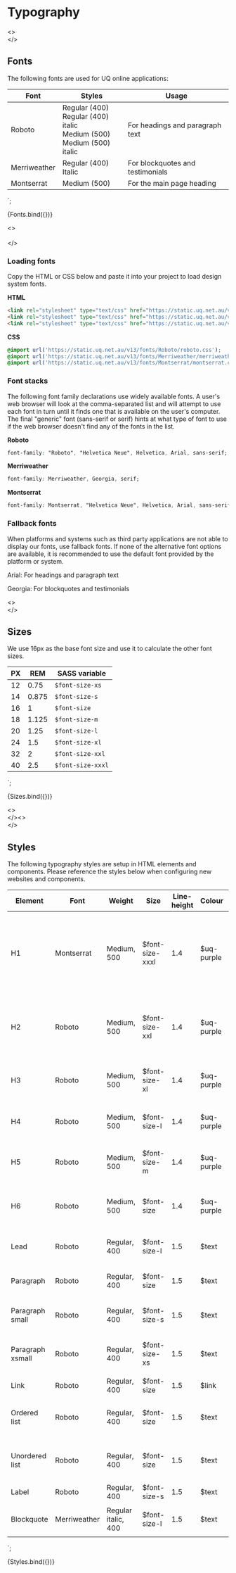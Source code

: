 
<Meta title="Core/Typography" />

# Typography 

<><br /></>

## Fonts 

The following fonts are used for UQ online applications:

<table className="uqds-table uqds-table--card uqds-fonts">
  <thead>
    <tr>
      <th>Font</th>
      <th>Styles</th>
      <th>Usage</th>
    </tr>
  </thead>
  <tbody>
    <tr>
      <td><div class="uqds-font uqds-font--roboto">Roboto</div></td>
      <td>
        <div class="uqds-font uqds-font--roboto">Regular (400)</div>
        <div class="uqds-font uqds-font--roboto uqds-font--italic">Regular (400) italic</div>
        <div class="uqds-font uqds-font--roboto uqds-font--500">Medium (500)</div>
        <div class="uqds-font uqds-font--roboto uqds-font--500 uqds-font--italic">Medium (500) italic</div>
      </td>
      <td>For headings and paragraph text</td>
    </tr>
    <tr>
      <td><div class="uqds-font uqds-font--merriweather uqds-font--italic">Merriweather</div></td>
      <td><div class="uqds-font uqds-font--merriweather uqds-font--italic">Regular (400) Italic</div></td>
      <td>For blockquotes and testimonials</td>
    </tr>
    <tr>
      <td><div class="uqds-font uqds-font--montserrat uqds-font--500">Montserrat</div></td>
      <td><div class="uqds-font uqds-font--montserrat uqds-font--500">Medium (500)</div></td>
      <td>For the main page heading</td>
    </tr>
  </tbody>
</table>
`;

<Story name="Fonts">{Fonts.bind({})}</Story>

<><br /><br /></>

### Loading fonts

Copy the HTML or CSS below and paste it into your project to load design system fonts.

**HTML**
```html
<link rel="stylesheet" type="text/css" href="https://static.uq.net.au/v13/fonts/Roboto/roboto.css" />
<link rel="stylesheet" type="text/css" href="https://static.uq.net.au/v13/fonts/Merriweather/merriweather.css" />
<link rel="stylesheet" type="text/css" href="https://static.uq.net.au/v13/fonts/Montserrat/montserrat.css" />
```

**CSS**
```css
@import url('https://static.uq.net.au/v13/fonts/Roboto/roboto.css');
@import url('https://static.uq.net.au/v13/fonts/Merriweather/merriweather.css');
@import url('https://static.uq.net.au/v13/fonts/Montserrat/montserrat.css');
```

### Font stacks

The following font family declarations use widely available fonts. A user's web browser will look at the comma-separated list and will
attempt to use each font in turn until it finds one that is available on the user's computer. The final "generic" font (sans-serif or serif) hints at what type of font to use if the web browser doesn't
find any of the fonts in the list.

**Roboto**
```css
font-family: "Roboto", "Helvetica Neue", Helvetica, Arial, sans-serif;
```
**Merriweather**
```css
font-family: Merriweather, Georgia, serif;
```
**Montserrat**
```css
font-family: Montserrat, "Helvetica Neue", Helvetica, Arial, sans-serif;
```

### Fallback fonts

When platforms and systems such as third party applications are not able to display our fonts, use fallback fonts. If none of the alternative font options are available, it is recommended to use the default font provided by the platform or system. 

<p><span class="uqds-font uqds-font--arial">Arial</span>: For headings and paragraph text</p>
<p><span class="uqds-font uqds-font--georgia uqds-font--italic">Georgia</span>: For blockquotes and testimonials</p>

<><br /></>

## Sizes

We use 16px as the base font size and use it to calculate the other font sizes.

<table className="uqds-table uqds-table--card">
  <thead>
    <tr>
      <th>PX</th>
      <th>REM</th>
      <th>SASS variable</th>
    </tr>
  </thead>
  <tbody>
    <tr>
      <td>12</td>
      <td>0.75</td>
      <td><code>$font-size-xs</code></td>
    </tr>
    <tr>
      <td>14</td>
      <td>0.875</td>
      <td><code>$font-size-s</code></td>
    </tr>
    <tr>
      <td>16</td>
      <td>1</td>
      <td><code>$font-size</code></td>
    </tr>
    <tr>
      <td>18</td>
      <td>1.125</td>
      <td><code>$font-size-m</code></td>
    </tr>
    <tr>
      <td>20</td>
      <td>1.25</td>
      <td><code>$font-size-l</code></td>
    </tr>
    <tr>
      <td>24</td>
      <td>1.5</td>
      <td><code>$font-size-xl</code></td>
    </tr>
    <tr>
      <td>32</td>
      <td>2</td>
      <td><code>$font-size-xxl</code></td>
    </tr>
    <tr>
      <td>40</td>
      <td>2.5</td>
      <td><code>$font-size-xxxl</code></td>
    </tr>
  </tbody>
</table>
`;

<Story name="Sizes">{Sizes.bind({})}</Story>

<><br /></><><br /></>

## Styles

The following typography styles are setup in HTML elements and components. Please reference the styles below when configuring new websites and components.

<table className="uqds-table uqds-table--card">
  <thead>
    <tr className="uqds-table__mobile-heading">
      <th className="uqds-table__heading">Element</th>
      <th className="uqds-table__heading">Font</th>
      <th className="uqds-table__heading">Weight</th>
      <th className="uqds-table__heading">Size</th>
      <th className="uqds-table__heading">Line-height</th>
      <th className="uqds-table__heading">Colour</th>
      <th className="uqds-table__heading">Example</th>
    </tr>
  </thead>
  <tbody>
    <tr className="uqds-table__row">
      <td className="uqds-table__item">H1</td>
      <td className="uqds-table__item" data-title="Font:">Montserrat</td>
      <td className="uqds-table__item" data-title="Weight:">Medium, 500</td>
      <td className="uqds-table__item" data-title="Size:">$font-size-xxxl</td>
      <td className="uqds-table__item" data-title="Line-height:">1.4</td> 
      <td className="uqds-table__item" data-title="Colour:">$uq-purple</td>
      <td className="uqds-table__item" data-title="Example"><h1>This is a H1 heading</h1></td> 
    </tr>
    <tr className="uqds-table__row">
      <td className="uqds-table__item">H2</td>
      <td className="uqds-table__item" data-title="Font:">Roboto</td>
      <td className="uqds-table__item" data-title="Weight:">Medium, 500</td>
      <td className="uqds-table__item" data-title="Size:">$font-size-xxl</td>
      <td className="uqds-table__item" data-title="Line-height:">1.4</td>
      <td className="uqds-table__item" data-title="Colour:">$uq-purple</td>
      <td className="uqds-table__item" data-title="Example"><h2>This is a H2 heading</h2></td> 
    </tr>
    <tr className="uqds-table__row">
      <td className="uqds-table__item">H3</td>
      <td className="uqds-table__item" data-title="Font:">Roboto</td>
      <td className="uqds-table__item" data-title="Weight:">Medium, 500</td>
      <td className="uqds-table__item" data-title="Size:">$font-size-xl</td>
      <td className="uqds-table__item" data-title="Line-height:">1.4</td>
      <td className="uqds-table__item" data-title="Colour:">$uq-purple</td>
      <td className="uqds-table__item" data-title="Example"><h3>This is a H3 heading</h3></td> 
    </tr>
    <tr className="uqds-table__row">
      <td className="uqds-table__item">H4</td>
      <td className="uqds-table__item" data-title="Font:">Roboto</td>
      <td className="uqds-table__item" data-title="Weight:">Medium, 500</td>
      <td className="uqds-table__item" data-title="Size:">$font-size-l</td>
      <td className="uqds-table__item" data-title="Line-height:">1.4</td>
      <td className="uqds-table__item" data-title="Colour:">$uq-purple</td>
      <td className="uqds-table__item" data-title="Example"><h4>This is a H4 heading</h4></td> 
    </tr>
    <tr className="uqds-table__row">
      <td className="uqds-table__item">H5</td>
      <td className="uqds-table__item" data-title="Font:">Roboto</td>
      <td className="uqds-table__item" data-title="Weight:">Medium, 500</td>
      <td className="uqds-table__item" data-title="Size:">$font-size-m</td>
      <td className="uqds-table__item" data-title="Line-height:">1.4</td>
      <td className="uqds-table__item" data-title="Colour:">$uq-purple</td>
      <td className="uqds-table__item" data-title="Example"><h5>This is a H5 heading</h5></td> 
    </tr>
    <tr className="uqds-table__row">
      <td className="uqds-table__item">H6</td>
      <td className="uqds-table__item" data-title="Font:">Roboto</td>
      <td className="uqds-table__item" data-title="Weight:">Medium, 500</td>
      <td className="uqds-table__item" data-title="Size:">$font-size</td>
      <td className="uqds-table__item" data-title="Line-height:">1.4</td>
      <td className="uqds-table__item" data-title="Colour:">$uq-purple</td>
      <td className="uqds-table__item" data-title="Example"><h6>This is a H6 heading</h6></td> 
    </tr>
    <tr className="uqds-table__row">
      <td className="uqds-table__item">Lead</td>
      <td className="uqds-table__item" data-title="Font:">Roboto</td>
      <td className="uqds-table__item" data-title="Weight:">Regular, 400</td>
      <td className="uqds-table__item" data-title="Size:">$font-size-l</td>
      <td className="uqds-table__item" data-title="Line-height:">1.5</td>
      <td className="uqds-table__item" data-title="Colour:">$text</td>
      <td className="uqds-table__item" data-title="Example"><p class="uqds-font--lead">This is lead paragraph text</p></td> 
    </tr>
    <tr className="uqds-table__row">
      <td className="uqds-table__item">Paragraph</td>
      <td className="uqds-table__item" data-title="Font:">Roboto</td>
      <td className="uqds-table__item" data-title="Weight:">Regular, 400</td>
      <td className="uqds-table__item" data-title="Size:">$font-size</td>
      <td className="uqds-table__item" data-title="Line-height:">1.5</td>
      <td className="uqds-table__item" data-title="Colour:">$text</td>
      <td className="uqds-table__item" data-title="Example"><p>This is paragraph text</p></td> 
    </tr>
    <tr className="uqds-table__row">
      <td className="uqds-table__item">Paragraph small</td>
      <td className="uqds-table__item" data-title="Font:">Roboto</td>
      <td className="uqds-table__item" data-title="Weight:">Regular, 400</td>
      <td className="uqds-table__item" data-title="Size:">$font-size-s</td>
      <td className="uqds-table__item" data-title="Line-height:">1.5</td>
      <td className="uqds-table__item" data-title="Colour:">$text</td>
      <td className="uqds-table__item" data-title="Example"><p class="uqds-font--small">This is small paragraph text</p></td> 
    </tr>
    <tr className="uqds-table__row">
      <td className="uqds-table__item">Paragraph xsmall</td>
      <td className="uqds-table__item" data-title="Font:">Roboto</td>
      <td className="uqds-table__item" data-title="Weight:">Regular, 400</td>
      <td className="uqds-table__item" data-title="Size:">$font-size-xs</td>
      <td className="uqds-table__item" data-title="Line-height:">1.5</td>
      <td className="uqds-table__item" data-title="Colour:">$text</td>
      <td className="uqds-table__item" data-title="Example"><p class="uqds-font--xsmall">This is extra small paragraph text</p></td> 
    </tr>
    <tr className="uqds-table__row">
      <td className="uqds-table__item">Link</td>
      <td className="uqds-table__item" data-title="Font:">Roboto</td>
      <td className="uqds-table__item" data-title="Weight:">Regular, 400</td>
      <td className="uqds-table__item" data-title="Size:">$font-size</td>
      <td className="uqds-table__item" data-title="Line-height:">1.5</td>
      <td className="uqds-table__item" data-title="Colour:">$link</td>
      <td className="uqds-table__item" data-title="Example"><a href="">This is a link</a></td> 
    </tr>
    <tr className="uqds-table__row">
      <td className="uqds-table__item">Ordered list</td>
      <td className="uqds-table__item" data-title="Font:">Roboto</td>
      <td className="uqds-table__item" data-title="Weight:">Regular, 400</td>
      <td className="uqds-table__item" data-title="Size:">$font-size</td>
      <td className="uqds-table__item" data-title="Line-height:">1.5</td>
      <td className="uqds-table__item" data-title="Colour:">$text</td>
      <td className="uqds-table__item" data-title="Example"><ol><li>This is an ordered list item</li></ol></td> 
    </tr>
    <tr className="uqds-table__row">
      <td className="uqds-table__item">Unordered list</td>
      <td className="uqds-table__item" data-title="Font:">Roboto</td>
      <td className="uqds-table__item" data-title="Weight:">Regular, 400</td>
      <td className="uqds-table__item" data-title="Size:">$font-size</td>
      <td className="uqds-table__item" data-title="Line-height:">1.5</td>
      <td className="uqds-table__item" data-title="Colour:">$text</td>
      <td className="uqds-table__item" data-title="Example"><ul><li>This is an unordered list item</li></ul></td> 
    </tr>
    <tr className="uqds-table__row">
      <td className="uqds-table__item">Label</td>
      <td className="uqds-table__item" data-title="Font:">Roboto</td>
      <td className="uqds-table__item" data-title="Weight:">Regular, 400</td>
      <td className="uqds-table__item" data-title="Size:">$font-size-s</td>
      <td className="uqds-table__item" data-title="Line-height:">1.5</td>
      <td className="uqds-table__item" data-title="Colour:">$text</td>
      <td className="uqds-table__item" data-title="Example"><label>This is a label</label></td> 
    </tr>
    <tr className="uqds-table__row">
      <td className="uqds-table__item">Blockquote</td>
      <td className="uqds-table__item" data-title="Font:">Merriweather</td>
      <td className="uqds-table__item" data-title="Weight:">Regular italic, 400</td>
      <td className="uqds-table__item" data-title="Size:">$font-size-l</td>
      <td className="uqds-table__item" data-title="Line-height:">1.5</td>
      <td className="uqds-table__item" data-title="Colour:">$text</td>
      <td className="uqds-table__item" data-title="Example"><blockquote>This is a blockquote</blockquote></td> 
    </tr>
  </tbody>
</table>
`;

<Story name="Styles">{Styles.bind({})}</Story>